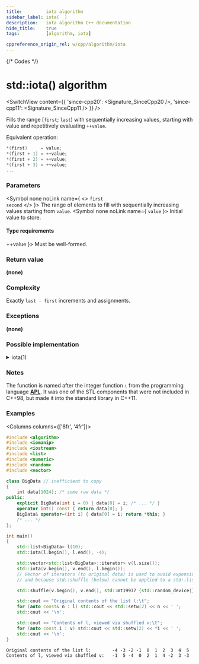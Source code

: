 ```yaml
---
title:         iota algorithm
sidebar_label: iota(  )
description:   iota algorithm C++ documentation
hide_title:    true
tags:          [algorithm, iota]

cppreference_origin_rel: w/cpp/algorithm/iota
---
```



{/* Codes */}


# std::iota() algorithm

<SwitchView content={{
  'since-cpp20': <Signature_SinceCpp20 />,
  'since-cpp11': <Signature_SinceCpp11 />
}} />

Fills the range [`first`; `last`) with sequentially increasing values, starting with value and repetitively evaluating `++value`.

Equivalent operation:
```cpp
*(first)     = value;
*(first + 1) = ++value;
*(first + 2) = ++value;
*(first + 3) = ++value;
...
```

### Parameters

<SymbolTable>

  <Symbol none noLink name={ <> <code>first</code> <br/> <code>second</code> </> }>
    The range of elements to fill with sequentially increasing values starting from <code>value</code>.
  </Symbol>
  <Symbol none noLink name={ <code>value</code> }>
    Initial value to store.
  </Symbol>

</SymbolTable>

#### Type requirements

<SymbolTable>
  <Symbol none noLink name={ <code>++value</code> }>
    Must be well-formed.
  </Symbol>
</SymbolTable>

### Return value

**(none)**

### Complexity

Exactly `last - first` increments and assignments.

### Exceptions

**(none)**

### Possible implementation

<details>
<summary>iota(1)</summary>

```cpp
template<class ForwardIt, class T>
constexpr // since C++20
void iota(ForwardIt first, ForwardIt last, T value)
{
    while (first != last)
    {
        *first++ = value;
        ++value;
    }
}
```

</details>

### Notes

The function is named after the integer function `⍳` from the programming language [**APL**](https://en.wikipedia.org/wiki/APL_(programming_language)). It was one of the STL components that were not included in C++98, but made it into the standard library in C++11.

### Examples

<Columns columns={['8fr', '4fr']}>
<div>

```cpp title='Main.cpp' showLineNumbers
#include <algorithm>
#include <iomanip>
#include <iostream>
#include <list>
#include <numeric>
#include <random>
#include <vector>

class BigData // inefficient to copy
{
    int data[1024]; /* some raw data */
public:
    explicit BigData(int i = 0) { data[0] = i; /* ... */ }
    operator int() const { return data[0]; }
    BigData& operator=(int i) { data[0] = i; return *this; }
    /* ... */
};

int main()
{
    std::list<BigData> l(10);
    std::iota(l.begin(), l.end(), -4);

    std::vector<std::list<BigData>::iterator> v(l.size());
    std::iota(v.begin(), v.end(), l.begin());
    // Vector of iterators (to original data) is used to avoid expensive copying,
    // and because std::shuffle (below) cannot be applied to a std::list directly.

    std::shuffle(v.begin(), v.end(), std::mt19937 {std::random_device{}()});

    std::cout << "Original contents of the list l:\t";
    for (auto const& n : l) std::cout << std::setw(2) << n << ' ';
    std::cout << '\n';

    std::cout << "Contents of l, viewed via shuffled v:\t";
    for (auto const i : v) std::cout << std::setw(2) << *i << ' ';
    std::cout << '\n';
}
```

</div>
<div>

```plaintext title="Output"
Original contents of the list l:        -4 -3 -2 -1  0  1  2  3  4  5
Contents of l, viewed via shuffled v:   -1  5 -4  0  2  1  4 -2  3 -3
```

</div>
</Columns>
